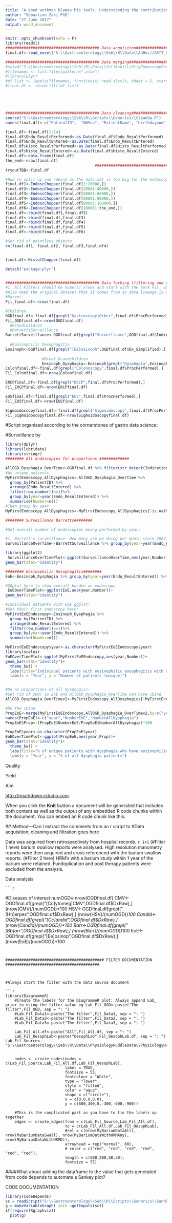 ```yaml
---
title: "A good workman blames his tools. Understanding the contribution of endoscope model to the adenoma detection rate for experienced endoscopists"
author: "Sebastian Zeki PhD"
date: "27 June 2017"
output: word_document
---
```

  
```r
knitr::opts_chunk$set(echo = F)
library(readxl)
######################################### Data acquisiton######################################### 
final.df<-read_excel("S:\\Gastroenterology\\Seb\\R\\Data\\AdHoc//GSTT_GastroscopyProcedure2007_2017.xlsx")

######################################### Data merging######################################### 
#setwd("S:\\Gastroenterology\\Seb\\R\\Data\\SelfAudit\\OrigEndoscopyFrom2007ToApr1_2017")
#filenames <- list.files(pattern=".xlsx")
#library(plyr)
#df.list <- lapply(filenames, function(x) read.xlsx(x, sheet = 1, startRow = 1, colNames = TRUE))
#final.df <- rbind.fill(df.list)





######################################### Data cleaning######################################### 
source("S:\\Gastroenterology\\Seb\\R\\Scripts\\Generics\\CleanUp.R")
names(final.df)<-c("PatientID",  "NHSno", "PatientName", "birthdaynum","birthmonthnum" ,"birthyearnum" ,"Endo_ResultName", "Endo_ResultPerformed", "Endo_ResultEntered", "Endo_ResultText", "Histo_ResultName", "Histo_ResultPerformed", "Histo_ResultEntered", "Histo_ResultText")

final.df<-final.df[1:14]
final.df$Endo_ResultPerformed<-as.Date(final.df$Endo_ResultPerformed)
final.df$Endo_ResultEntered<-as.Date(final.df$Endo_ResultEntered)
final.df$Histo_ResultPerformed<-as.Date(final.df$Histo_ResultPerformed)
final.df$Histo_ResultEntered<-as.Date(final.df$Histo_ResultEntered)
final.df<-data.frame(final.df)
the_end<-nrow(final.df)
                                       ######################################### Data accordionisation#########################################
tryoutTBB<-final.df

#Had to split up and rebind as the data set is too big for the endoscopy function
final.df1<-EndoscChopper(final.df[1:20000,])
final.df2<-EndoscChopper(final.df[20001:40000,])
final.df3<-EndoscChopper(final.df[40001:60000,])
final.df4<-EndoscChopper(final.df[60001:80000,])
final.df5<-EndoscChopper(final.df[80001:100000,])
final.df6<-EndoscChopper(final.df[100001:the_end,])
final.df<-rbind(final.df1,final.df2)
final.df<-rbind(final.df,final.df3)
final.df<-rbind(final.df,final.df4)
final.df<-rbind(final.df,final.df5)
final.df<-rbind(final.df,final.df6)

#Get rid of pointless objects
rm(final.df1, final.df2, final.df3,final.df4)


final.df<-HistolChopper(final.df)

detach("package:plyr")


######################################### Data forking (filtering and subsetting)######################################### 
#1. All Filters should be numeric nrows and start with the term Fil_ appended to the nrow from which it is derived eg mydf becomes Fil_mydf<-nrow(mydf)
#Also need the original dataset that it comes from so data lineage is maintained
#Parent
Fil_final.df<-nrow(final.df)

#Children
OGDfinal.df<-final.df[grepl("Gastroscopy|Other",final.df$ProcPerformed),]
Fil_OGDfinal.df<-nrow(OGDfinal.df)
  #Grandchildren
  #BarrettsSurveillance
BarrettSurveillance<-OGDfinal.df[grepl("Surveillance",OGDfinal.df$IndicationsFroExamination),]
  
  #Eosinophilic Oesophagitis
Eosinoph<-OGDfinal.df[grepl("[Ee]osinoph",OGDfinal.df$Dx_Simplified),]
   
                #Great_Grandchildren
                Eosinoph_Dysphagia<-Eosinoph[grepl("Dysphagia",Eosinoph$IndicationsFroExamination),]
Colonfinal.df<-final.df[grepl("Colonoscopy",final.df$ProcPerformed),]
Fil_Colonfinal.df<-nrow(Colonfinal.df)

ERCPfinal.df<-final.df[grepl("ERCP",final.df$ProcPerformed),]
Fil_ERCPfinal.df<-nrow(ERCPfinal.df)

EUSfinal.df<-final.df[grepl("EUS",final.df$ProcPerformed),]
Fil_EUSfinal.df<-nrow(EUSfinal.df)

Sigmoidoscopyfinal.df<-final.df[grepl("Sigmoidoscopy",final.df$ProcPerformed),]
Fil_Sigmoidoscopyfinal.df<-nrow(Sigmoidoscopyfinal.df)
```

#Script organised according to the cornerstones of gastro data science:

#Surveillance by 

```r

library(dplyr)
library(lubridate)
library(stringr)
######## All endoscopies for proportions #############

AllOGD_Dysphagia_OverTime<-OGDfinal.df %>% filter(str_detect(IndicationsFroExamination, 'Dysphagia'))
#As unique patients
MyFirstEndoscopy_AllDysphagics<-AllOGD_Dysphagia_OverTime %>%
  group_by(PatientID) %>%
  arrange(Endo_ResultEntered) %>%
  filter(row_number()==1)%>% 
  group_by(year=year(Endo_ResultEntered)) %>% 
  summarise(Number=n())
#Then group by year
MyFirstEndoscopy_AllDysphagics<-MyFirstEndoscopy_AllDysphagics[!is.na(MyFirstEndoscopy_AllDysphagics),]

######## Surveillance Barretts######## 

#Get overall number of endoscopies being performed by year:

#1. Barrett's surveillance- How many are we doing per month since 2007?
SurveillanceOverTime<-BarrettSurveillance %>% group_by(year=year(Endo_ResultEntered)) %>% summarise(Number=n())

library(ggplot2)
 SurveillanceOverTimePlot<-ggplot(SurveillanceOverTime,aes(year,Number))+
geom_bar(stat="identity")

######## Eosinophilic Oesophagitis######## 
EoE<-Eosinoph_Dysphagia %>% group_by(year=year(Endo_ResultEntered)) %>% summarise(Number=n())

#GGplot here to show overall burden on endoscopy
 EoEOverTimePlot<-ggplot(EoE,aes(year,Number))+
geom_bar(stat="identity")

#Individual patients with EoE ggplot:
#Get their first endoscopy here:
MyFirstEoEEndoscopy<-Eosinoph_Dysphagia %>%
  group_by(PatientID) %>%
  arrange(Endo_ResultEntered) %>%
  filter(row_number()==1)%>% 
  group_by(year=year(Endo_ResultEntered)) %>% 
  summarise(Number=n())

MyFirstEoEEndoscopy$year<-as.character(MyFirstEoEEndoscopy$year)
library(scales)
EoEOverTimePlot<-ggplot(MyFirstEoEEndoscopy,aes(year,Number))+
geom_bar(stat="identity")+
  theme_bw() +
  labs(title="Individual patients with eosinophilic eosophagitis with dysphagia as the endoscopic indication") +
  labs(x = "Year", y = "Number of patients (unique)") 


#Do as proportions of all dysphagics:
#Get rid of 2007 so EoE and AllOGD_Dysphagia_OverTime can have cbind
AllOGD_Dysphagia_OverTimev2<-MyFirstEndoscopy_AllDysphagics[!MyFirstEndoscopy_AllDysphagics$year==2007,]

#Do the cbind
PropEoE<-merge(MyFirstEoEEndoscopy,AllOGD_Dysphagia_OverTimev2,by=c("year"))
names(PropEoE)<-c("year","NumberEoE","NumberAllDysphagia")
PropEoE$Prop<-(PropEoE$NumberEoE/PropEoE$NumberAllDysphagia)*100

PropEoE$year<-as.character(PropEoE$year)
EoEOverTimePlot<-ggplot(PropEoE,aes(year,Prop))+
geom_bar(stat="identity")+
  theme_bw() +
  labs(title="% of unique patients with dysphagia who have eosinophilic eosophagitis (with dysphagia as the endoscopic indication; EoE as >15eosinophils/hpf") +
  labs(x = "Year", y = "% of all dysphagia patients") 


```

######## Quality ######## 

######## Yield ######## 





######## Aim
<http://rmarkdown.rstudio.com>.

When you click the **Knit** button a document will be generated that includes both content as well as the output of any embedded R code chunks within the document. You can embed an R code chunk like this:
  
  ## Method---Can I extract the comments from an r script to 
  #Data acquisition, cleaning and filtration goes here
  
  Data was acquired from retrospectively from hospital records. `r 1+1` (#Filter 1 here) barium swallow reports were analysed. High resolution manometry reports were then acquired and cross referenced with the barium swallow reports. (#Filter 2 here) HRM's with a barium study within 1 year of the barium were retained. Fundoplication and post therapy patients were excluded from the analysis. 


######################################### Data analysis######################################### 
    ```r
#Diseases of interest
numOGD<-nrow(OGDfinal.df)
CMV<-OGDfinal.df[grepl("[Cc]ytomeg|CMV",OGDfinal.df$DxRaw),]
(nrow(CMV)/(numOGD))*100
HSV<-OGDfinal.df[grepl("[Hh]erpes",OGDfinal.df$DxRaw),]
(nrow(HSV)/(numOGD))*100
Candid<-OGDfinal.df[grepl("[Cc]andid",OGDfinal.df$DxRaw),]
(nrow(Candid)/(numOGD))*100
Barr<-OGDfinal.df[grepl("[Bb]arr",OGDfinal.df$DxRaw),]
(nrow(Barr)/(numOGD))*100
EoE<-OGDfinal.df[grepl("[Ee]osinop",OGDfinal.df$DxRaw),]
(nrow(EoE)/(numOGD))*100
```

    
########################################### FILTER DOCUMENTATION #########################################



#Always start the filter with the data source document

```r

    
library(DiagrammeR)
    #Create the labels for the DiagrammeR plot: Always append Lab_ prior to using the filter value eg Lab_Fil_OGD<-paste("The filter",Fil_OGD, sep = ": ")
    #Lab_Fil_Data1<-paste("The filter",Fil_Data1, sep = ": ")
    #Lab_Fil_Data2<-paste("The filter",Fil_Data2, sep = ": ")
    #Lab_Fil_Data3<-paste("The filter",Fil_Data3, sep = ": ")
    
    Lab_Fil_All.df<-paste("All",Fil_All.df, sep = ": ")
    Lab_Fil_OesophLab<-paste("OesophLab",Fil_OesophLab.df, sep = ": ")
Lab_Fil_Source<-"S:\\Gastroenterology\\Seb\\R\\Data\\PhysiologyHuddleData\\PhysiologyHuddleRetroSpec_AttendancesFromOP17P_BO_Report.xls"
   
    
    nodes <- create_nodes(nodes = c(Lab_Fil_Source,Lab_Fil_All.df,Lab_Fil_OesophLab),                     
                          label = TRUE,
                          fontsize = 55,
                          fontcolour = "White",
                          type = "lower",
                          style = "filled",
                          color = "aqua",
                          shape = c("circle"),
                          x = c(0,0,0,0,0),
                          y = c(600,300,0,-300,-600,-900))
    
    #This is the complicated part as you have to tie the labels up together
    edges <- create_edges(from = c(Lab_Fil_Source,Lab_Fil_All.df), 
                          to = c(Lab_Fil_All.df,Lab_Fil_OesophLab),
                          #rel = c(nrow(MyBariumDataAll), nrow(MyBariumDataSwall), nrow(MyBariumDataWithHRMAny), nrow(MyBariumDataWithHRMD)),
                          arrowhead = rep("normal", 60),
                          # color = c("red", "red", "red", "red", "red", "red"),
                          length = c(500,200,50,50),
                          fontsize = 55)
```

####What about adding the dataframe to the value that gets generated from code depends to automate a Sankey plot?




    
########################################### CODE DOCUMENTATION ############################################
```r

library(CodeDepends)
sc = readScript("S:\\Gastroenterology\\Seb\\R\\Scripts\\Generics\\SandboxScript.Rmd")
g = makeVariableGraph( info =getInputs(sc))
if(require(Rgraphviz))
  plot(g)

```

